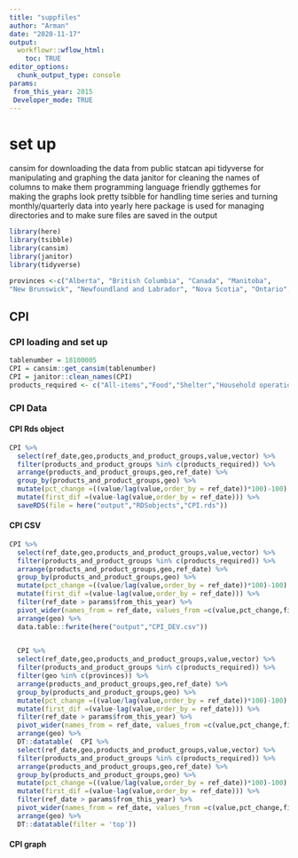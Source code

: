 ```yaml
---
title: "suppfiles"
author: "Arman"
date: "2020-11-17"
output:
  workflowr::wflow_html:
    toc: TRUE
editor_options:
  chunk_output_type: console
params: 
 from_this_year: 2015
 Developer_mode: TRUE
---
```


# set up

cansim for downloading the data from public statcan api tidyverse for manipulating and graphing the data janitor for cleaning the names of columns to make them programming language friendly ggthemes for making the graphs look pretty tsibble for handling time series and turning monthly/quarterly data into yearly here package is used for managing directories and to make sure files are saved in the output

```r
library(here)
library(tsibble)
library(cansim)
library(janitor)
library(tidyverse)

provinces <-c("Alberta", "British Columbia", "Canada", "Manitoba", 
"New Brunswick", "Newfoundland and Labrador", "Nova Scotia", "Ontario", "Prince Edward Island","Quebec")

```

## CPI
### CPI loading and set up

```r

tablenumber = 18100005
CPI = cansim::get_cansim(tablenumber)
CPI = janitor::clean_names(CPI)
products_required <- c("All-items","Food","Shelter","Household operations, furnishings and equipment", "Clothing and footwear","Transportation","Health and personal care","Recreation, education and reading","Alcoholic beverages, tobacco products and recreational cannabis","Goods","Services")
```
### CPI Data

#### CPI Rds object
```r
CPI %>% 
  select(ref_date,geo,products_and_product_groups,value,vector) %>% 
  filter(products_and_product_groups %in% c(products_required)) %>% 
  arrange(products_and_product_groups,geo,ref_date) %>% 
  group_by(products_and_product_groups,geo) %>%
  mutate(pct_change =((value/lag(value,order_by = ref_date))*100)-100) %>% 
  mutate(first_dif =(value-lag(value,order_by = ref_date))) %>%
  saveRDS(file = here("output","RDSobjects","CPI.rds")) 

```
#### CPI CSV 
 
 
```r

CPI %>% 
  select(ref_date,geo,products_and_product_groups,value,vector) %>% 
  filter(products_and_product_groups %in% c(products_required)) %>% 
  arrange(products_and_product_groups,geo,ref_date) %>% 
  group_by(products_and_product_groups,geo) %>% 
  mutate(pct_change =((value/lag(value,order_by = ref_date))*100)-100) %>% 
  mutate(first_dif =(value-lag(value,order_by = ref_date))) %>%
  filter(ref_date > params$from_this_year) %>%
  pivot_wider(names_from = ref_date, values_from =c(value,pct_change,first_dif))%>%
  arrange(geo) %>%
  data.table::fwrite(here("output","CPI_DEV.csv")) 
  

```
  

```r

  CPI %>% 
  select(ref_date,geo,products_and_product_groups,value,vector) %>% 
  filter(products_and_product_groups %in% c(products_required)) %>%
  filter(geo %in% c(provinces)) %>%
  arrange(products_and_product_groups,geo,ref_date) %>% 
  group_by(products_and_product_groups,geo) %>% 
  mutate(pct_change =((value/lag(value,order_by = ref_date))*100)-100) %>% 
  mutate(first_dif =(value-lag(value,order_by = ref_date))) %>%
  filter(ref_date > params$from_this_year) %>%
  pivot_wider(names_from = ref_date, values_from =c(value,pct_change,first_dif))%>%
  arrange(geo) %>%
  DT::datatable(  CPI %>% 
  select(ref_date,geo,products_and_product_groups,value,vector) %>% 
  filter(products_and_product_groups %in% c(products_required)) %>% 
  arrange(products_and_product_groups,geo,ref_date) %>% 
  group_by(products_and_product_groups,geo) %>% 
  mutate(pct_change =((value/lag(value,order_by = ref_date))*100)-100) %>% 
  mutate(first_dif =(value-lag(value,order_by = ref_date))) %>%
  filter(ref_date > params$from_this_year) %>%
  pivot_wider(names_from = ref_date, values_from =c(value,pct_change,first_dif))%>%
  arrange(geo) %>%
  DT::datatable(filter = 'top'))
```


#### CPI graph


